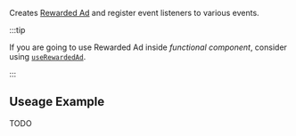
Creates [Rewarded Ad](https://developers.google.com/admob/android/rewarded) and register event listeners to various events.

:::tip

If you are going to use Rewarded Ad inside _functional component_, consider using [`useRewardedAd`](useRewardedAd).

:::

## Useage Example

TODO

<FullScreenAd type="Rewarded" />
